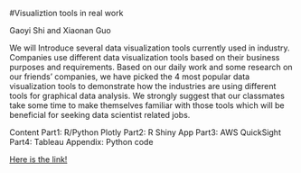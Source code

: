 
#Visualiztion tools in real work


Gaoyi Shi and Xiaonan Guo

We will Introduce several data visualization tools currently used in industry. Companies use different data visualization tools based on
their business purposes and requirements. Based on our daily work and some research on our friends' companies, we have picked the
4 most popular data visualization tools to demonstrate how the industries are using different tools for graphical data analysis. We
strongly suggest that our classmates take some time to make themselves familiar with those tools which will be beneficial for seeking
data scientist related jobs.


Content
Part1: R/Python Plotly
Part2: R Shiny App
Part3: AWS QuickSight
Part4: Tableau
Appendix: Python code


[Here is the link!](https://github.com/xguo7013/5702_edav.git)



